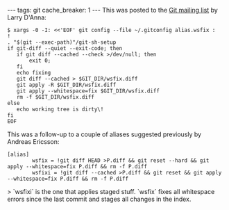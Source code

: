 ---
tags: git
cache_breaker: 1
---
This was posted to the [[Git mailing list]] by Larry D'Anna:

<pre lang="shell">$ xargs -0 -I: <<'EOF' git config --file ~/.gitconfig alias.wsfix :
!
. "$(git --exec-path)"/git-sh-setup
if git-diff --quiet --exit-code; then
   if git diff --cached --check >/dev/null; then
       exit 0;
   fi
   echo fixing
   git diff --cached > $GIT_DIR/wsfix.diff
   git apply -R $GIT_DIR/wsfix.diff
   git apply --whitespace=fix $GIT_DIR/wsfix.diff
   rm -f $GIT_DIR/wsfix.diff
else
   echo working tree is dirty\!
fi
EOF</pre>

This was a follow-up to a couple of aliases suggested previously by Andreas Ericsson:

<pre>[alias]
        wsfix = !git diff HEAD >P.diff && git reset --hard && git apply --whitespace=fix P.diff && rm -f P.diff
        wsfixi = !git diff --cached >P.diff && git reset && git apply --whitespace=fix P.diff && rm -f P.diff</pre>

> `wsfixi` is the one that applies staged stuff. `wsfix` fixes all whitespace errors since the last commit and stages all changes in the index.
